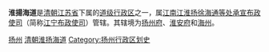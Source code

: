  
'''淮揚海道'''是[[清朝|清朝]][[江苏省|江苏省]]下属的[[道_(行政区划)|道级行政区]]之一，属[[江南江淮扬徐海通等处承宣布政使司|江南江淮扬徐海通等处承宣布政使司]]（简称[[江宁布政使司|江宁布政使司]]）管辖。其辖境为[[扬州府|扬州府]]、[[淮安府|淮安府]]和[[海州直隶州|海州]]。

{{行政区划小作品}}
{{清朝分守道|nocat}}
[[Category:清朝的道|扬州]]
[[Category:清朝淮扬海道|]]
[[Category:扬州行政区划史|Category:扬州行政区划史]]